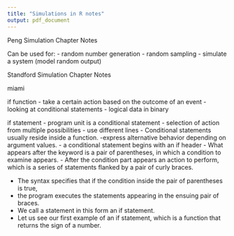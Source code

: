 ```yaml
---
title: "Simulations in R notes"
output: pdf_document
---
```


Peng Simulation Chapter Notes 

Can be used for: 
- random number generation
- random sampling 
- simulate a system (model random output)

Standford Simulation Chapter Notes 

miami

if function 
- take a certain action based on the outcome of an event
- looking at conditional statements
- logical data in binary 

if statement 
- program unit is a conditional statement 
- selection of action from multiple possibilities 
- use different lines 
- Conditional statements usually reside inside a function. 
-express alternative behavior depending on argument values.
- a conditional statement begins with an if header
- What appears after the keyword is a pair of parentheses, in which a condition to examine appears. - After the condition part appears an action to perform, which is a series of statements flanked by a pair of curly braces.

- The syntax specifies that if the condition inside the pair of parentheses is true,
- the program executes the statements appearing in the ensuing pair of braces.
- We call a statement in this form an if statement.
- Let us see our first example of an if statement, which is a function that returns the sign of a number.